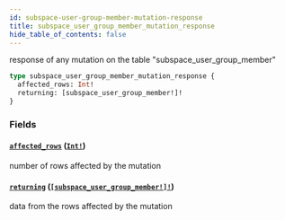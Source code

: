```yaml
---
id: subspace-user-group-member-mutation-response
title: subspace_user_group_member_mutation_response
hide_table_of_contents: false
---
```


response of any mutation on the table "subspace_user_group_member"

```graphql
type subspace_user_group_member_mutation_response {
  affected_rows: Int!
  returning: [subspace_user_group_member!]!
}
```

### Fields

#### [`affected_rows`](#) ([`Int!`](../scalars/int))

number of rows affected by the mutation

#### [`returning`](#) ([`[subspace_user_group_member!]!`](../objects/subspace-user-group-member))

data from the rows affected by the mutation
